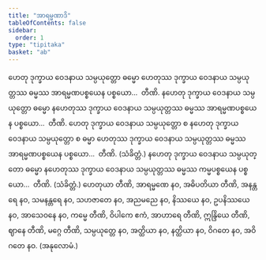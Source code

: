 ```yaml
---
title: "အာရမ္မဏာဒိ"
tableOfContents: false
sidebar:
  order: 1
type: "tipitaka"
basket: "ab"
---
```



<DynamicBreadcrumb />

<Division number="89">

<Paragraph number="151">
ဟေတု ဒုက္ခာယ ဝေဒနာယ သမ္ပယုတ္တော ဓမ္မော ဟေတုဿ ဒုက္ခာယ ဝေဒနာယ သမ္ပယုတ္တဿ ဓမ္မဿ အာရမ္မဏပစ္စယေန ပစ္စယော…  တီဏိ.
</Paragraph>

<Paragraph number="152">
နဟေတု ဒုက္ခာယ ဝေဒနာယ သမ္ပယုတ္တော ဓမ္မော နဟေတုဿ ဒုက္ခာယ ဝေဒနာယ သမ္ပယုတ္တဿ ဓမ္မဿ အာရမ္မဏပစ္စယေန ပစ္စယော…  တီဏိ.
</Paragraph>

<Paragraph number="153">
ဟေတု ဒုက္ခာယ ဝေဒနာယ သမ္ပယုတ္တော စ နဟေတု ဒုက္ခာယ ဝေဒနာယ သမ္ပယုတ္တော စ ဓမ္မာ ဟေတုဿ ဒုက္ခာယ ဝေဒနာယ သမ္ပယုတ္တဿ ဓမ္မဿ အာရမ္မဏပစ္စယေန ပစ္စယော…  တီဏိ. (သံခိတ္တံ.)
</Paragraph>

</Division>
<Division number="90">

<Paragraph number="154">
နဟေတု ဒုက္ခာယ ဝေဒနာယ သမ္ပယုတ္တော ဓမ္မော နဟေတုဿ ဒုက္ခာယ ဝေဒနာယ သမ္ပယုတ္တဿ ဓမ္မဿ ကမ္မပစ္စယေန ပစ္စယော…  တီဏိ. (သံခိတ္တံ.)
</Paragraph>

</Division>
<Division number="91">

<Paragraph number="155">
ဟေတုယာ တီဏိ, အာရမ္မဏေ နဝ, အဓိပတိယာ တီဏိ, အနန္တရေ နဝ, သမနန္တရေ နဝ, သဟဇာတေ နဝ, အညမညေ နဝ, နိဿယေ နဝ, ဥပနိဿယေ နဝ, အာသေဝနေ နဝ, ကမ္မေ တီဏိ, ဝိပါကေ ဧကံ, အာဟာရေ တီဏိ, ဣန္ဒြိယေ တီဏိ, ဈာနေ တီဏိ, မဂ္ဂေ တီဏိ, သမ္ပယုတ္တေ နဝ, အတ္ထိယာ နဝ, နတ္ထိယာ နဝ, ဝိဂတေ နဝ, အဝိဂတေ နဝ. (အနုလောမံ.)
</Paragraph>
</Division>